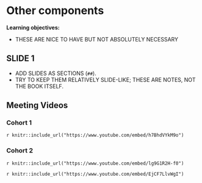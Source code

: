 # Other components

**Learning objectives:**

- THESE ARE NICE TO HAVE BUT NOT ABSOLUTELY NECESSARY

## SLIDE 1

- ADD SLIDES AS SECTIONS (`##`).
- TRY TO KEEP THEM RELATIVELY SLIDE-LIKE; THESE ARE NOTES, NOT THE BOOK ITSELF.

## Meeting Videos

### Cohort 1

`r knitr::include_url("https://www.youtube.com/embed/h7BhdVYkM9o")`


### Cohort 2

`r knitr::include_url("https://www.youtube.com/embed/lg9G1R2H-f0")`

`r knitr::include_url("https://www.youtube.com/embed/EjCF7LlvWgI")`
